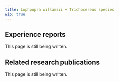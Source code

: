---
title: Lophpopra willamsii + Trichocereus species
wip: true
---

## Experience reports

This page is still being written.

## Related research publications

This page is still being written.

